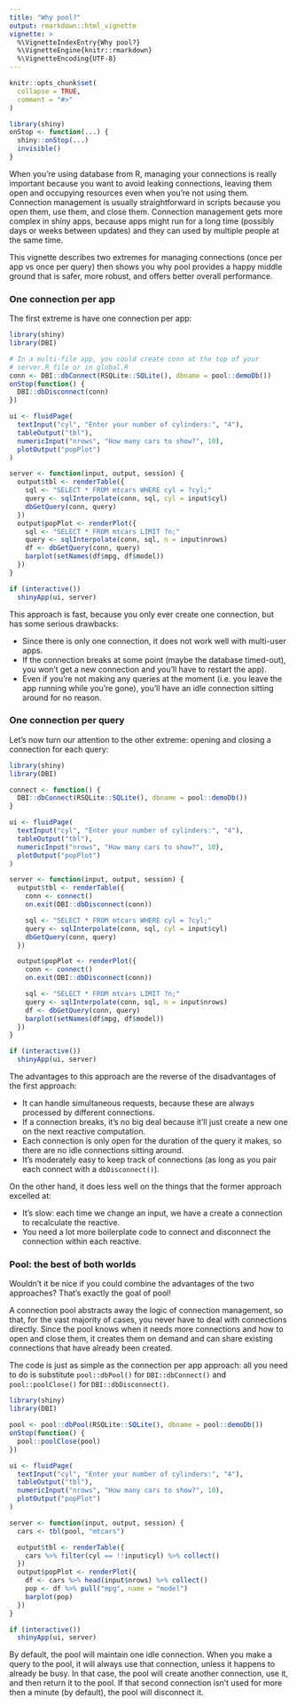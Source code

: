 ```yaml
---
title: "Why pool?"
output: rmarkdown::html_vignette
vignette: >
  %\VignetteIndexEntry{Why pool?}
  %\VignetteEngine{knitr::rmarkdown}
  %\VignetteEncoding{UTF-8}
---
```


```r
knitr::opts_chunk$set(
  collapse = TRUE,
  comment = "#>"
)

library(shiny)
onStop <- function(...) {
  shiny::onStop(...)
  invisible()
}
```

When you're using database from R, managing your connections is really important because you want to avoid leaking connections, leaving them open and occupying resources even when you're not using them.
Connection management is usually straightforward in scripts because you open them, use them, and close them.
Connection management gets more complex in shiny apps, because apps might run for a long time (possibly days or weeks between updates) and they can used by multiple people at the same time.

This vignette describes two extremes for managing connections (once per app vs once per query) then shows you why pool provides a happy middle ground that is safer, more robust, and offers better overall performance.

### One connection per app

The first extreme is have one connection per app:

```r
library(shiny)
library(DBI)

# In a multi-file app, you could create conn at the top of your
# server.R file or in global.R
conn <- DBI::dbConnect(RSQLite::SQLite(), dbname = pool::demoDb())
onStop(function() {
  DBI::dbDisconnect(conn)
})

ui <- fluidPage(
  textInput("cyl", "Enter your number of cylinders:", "4"),
  tableOutput("tbl"),
  numericInput("nrows", "How many cars to show?", 10),
  plotOutput("popPlot")
)

server <- function(input, output, session) {
  output$tbl <- renderTable({
    sql <- "SELECT * FROM mtcars WHERE cyl = ?cyl;"
    query <- sqlInterpolate(conn, sql, cyl = input$cyl)
    dbGetQuery(conn, query)
  })
  output$popPlot <- renderPlot({
    sql <- "SELECT * FROM mtcars LIMIT ?n;"
    query <- sqlInterpolate(conn, sql, n = input$nrows)
    df <- dbGetQuery(conn, query)
    barplot(setNames(df$mpg, df$model))
  })
}

if (interactive())
  shinyApp(ui, server)
```

This approach is fast, because you only ever create one connection, but has some serious drawbacks:

-   Since there is only one connection, it does not work well with multi-user apps.
-   If the connection breaks at some point (maybe the database timed-out), you won't get a new connection and you'll have to restart the app).
-   Even if you're not making any queries at the moment (i.e. you leave the app running while you're gone), you'll have an idle connection sitting around for no reason.

### One connection per query

Let's now turn our attention to the other extreme: opening and closing a connection for each query:

```r
library(shiny)
library(DBI)

connect <- function() {
  DBI::dbConnect(RSQLite::SQLite(), dbname = pool::demoDb())
}

ui <- fluidPage(
  textInput("cyl", "Enter your number of cylinders:", "4"),
  tableOutput("tbl"),
  numericInput("nrows", "How many cars to show?", 10),
  plotOutput("popPlot")
)

server <- function(input, output, session) {
  output$tbl <- renderTable({
    conn <- connect()
    on.exit(DBI::dbDisconnect(conn))

    sql <- "SELECT * FROM mtcars WHERE cyl = ?cyl;"
    query <- sqlInterpolate(conn, sql, cyl = input$cyl)
    dbGetQuery(conn, query)
  })

  output$popPlot <- renderPlot({
    conn <- connect()
    on.exit(DBI::dbDisconnect(conn))

    sql <- "SELECT * FROM mtcars LIMIT ?n;"
    query <- sqlInterpolate(conn, sql, n = input$nrows)
    df <- dbGetQuery(conn, query)
    barplot(setNames(df$mpg, df$model))
  })
}

if (interactive())
  shinyApp(ui, server)
```

The advantages to this approach are the reverse of the disadvantages of the first approach:

-   It can handle simultaneous requests, because these are always processed by different connections.
-   If a connection breaks, it's no big deal because it'll just create a new one on the next reactive computation.
-   Each connection is only open for the duration of the query it makes, so there are no idle connections sitting around.
-   It's moderately easy to keep track of connections (as long as you pair each connect with a `dbDisconnect()`).

On the other hand, it does less well on the things that the former approach excelled at:

-   It's slow: each time we change an input, we have a create a connection to recalculate the reactive.
-   You need a lot more boilerplate code to connect and disconnect the connection within each reactive.

### Pool: the best of both worlds

Wouldn't it be nice if you could combine the advantages of the two approaches?
That's exactly the goal of pool!

A connection pool abstracts away the logic of connection management, so that, for the vast majority of cases, you never have to deal with connections directly.
Since the pool knows when it needs more connections and how to open and close them, it creates them on demand and can share existing connections that have already been created.

The code is just as simple as the connection per app approach: all you need to do is substitute `pool::dbPool()` for `DBI::dbConnect()` and `pool::poolClose()` for `DBI::dbDisconnect()`.

```r
library(shiny)
library(DBI)

pool <- pool::dbPool(RSQLite::SQLite(), dbname = pool::demoDb())
onStop(function() {
  pool::poolClose(pool)
})

ui <- fluidPage(
  textInput("cyl", "Enter your number of cylinders:", "4"),
  tableOutput("tbl"),
  numericInput("nrows", "How many cars to show?", 10),
  plotOutput("popPlot")
)

server <- function(input, output, session) {
  cars <- tbl(pool, "mtcars")

  output$tbl <- renderTable({
    cars %>% filter(cyl == !!input$cyl) %>% collect()
  })
  output$popPlot <- renderPlot({
    df <- cars %>% head(input$nrows) %>% collect()
    pop <- df %>% pull("mpg", name = "model")
    barplot(pop)
  })
}

if (interactive())
  shinyApp(ui, server)
```

By default, the pool will maintain one idle connection.
When you make a query to the pool, it will always use that connection, unless it happens to already be busy.
In that case, the pool will create another connection, use it, and then return it to the pool.
If that second connection isn't used for more then a minute (by default), the pool will disconnect it.
